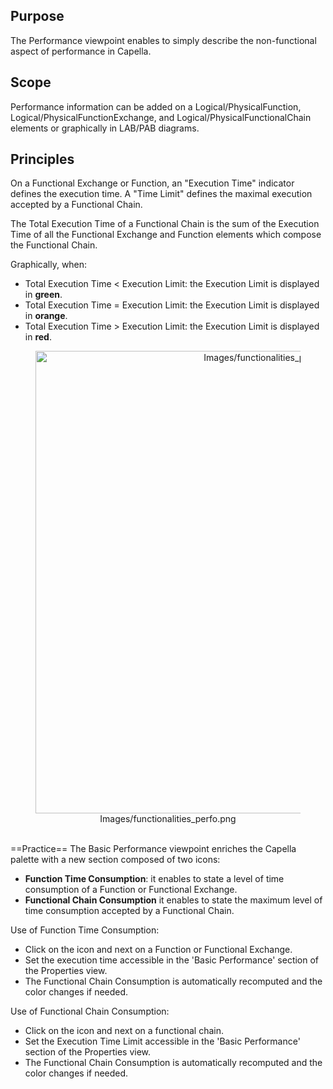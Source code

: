 <!--
  Copyright (c) 2022 THALES GLOBAL SERVICES.
  This program and the accompanying materials are made available under the
  terms of the Eclipse Public License 2.0 which is available at
  http://www.eclipse.org/legal/epl-2.0
  
  SPDX-License-Identifier: EPL-2.0

  Contributors:
       Thales - initial API and implementation
-->
==Purpose==

The Performance viewpoint enables to simply describe the non-functional aspect of performance in Capella.

==Scope==

Performance information can be added on a Logical/PhysicalFunction, Logical/PhysicalFunctionExchange, and Logical/PhysicalFunctionalChain elements or graphically in LAB/PAB diagrams.

==Principles==

On a Functional Exchange or Function, an "Execution Time" indicator defines the execution time. A "Time Limit" defines the maximal execution accepted by a Functional Chain.

The Total Execution Time of a Functional Chain is the sum of the Execution Time of all the Functional Exchange and Function elements which compose the Functional Chain.

Graphically, when:

* Total Execution Time < Execution Limit: the Execution Limit is displayed in '''green'''.
* Total Execution Time = Execution Limit: the Execution Limit is displayed in '''orange'''.
* Total Execution Time > Execution Limit: the Execution Limit is displayed in '''red'''.

<center>[[Image:Images/functionalities_perfo.png|740px]]</center>

<br>
==Practice==
The Basic Performance viewpoint enriches the Capella palette with a new section composed of two icons:
* '''Function Time Consumption''': it enables to state a level of time consumption of a Function or Functional Exchange.
* '''Functional Chain Consumption''' it enables to state the maximum level of time consumption accepted by a Functional Chain.


Use of Function Time Consumption:
* Click on the icon and next on a Function or Functional Exchange.
* Set the execution time accessible in the 'Basic Performance' section of the Properties view.
* The Functional Chain Consumption is automatically recomputed and the color changes if needed.


Use of Functional Chain Consumption:
* Click on the icon and next on a functional chain.
* Set the Execution Time Limit accessible in the 'Basic Performance' section of the Properties view.
* The Functional Chain Consumption is automatically recomputed and the color changes if needed.

